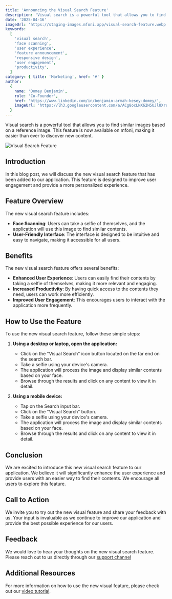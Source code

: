```yaml
---
title: 'Announcing the Visual Search Feature'
description: 'Visual search is a powerful tool that allows you to find similar images based on a reference image. This feature is now available on mfoni, making it easier than ever to discover new content.'
date: '2025-04-16'
imageUrl: 'https://staging-images.mfoni.app/visual-search-feature.webp'
keywords:
  [
    'visual search',
    'face scanning',
    'user experience',
    'feature announcement',
    'responsive design',
    'user engagement',
    'productivity',
  ]
category: { title: 'Marketing', href: '#' }
author:
  {
    name: 'Domey Benjamin',
    role: 'Co-Founder',
    href: 'https://www.linkedin.com/in/benjamin-armah-kesey-domey/',
    imageUrl: 'https://lh3.googleusercontent.com/a/ACg8ocLNX62H5UJlUXruUfeBE56E0PXcxTx2TewEsJZuUmglh1zOSyNr=s96-c',
  }
---
```


Visual search is a powerful tool that allows you to find similar images based on a reference image. This feature is now available on mfoni, making it easier than ever to discover new content.

![Visual Search Feature](https://staging-images.mfoni.app/visual-search-feature.webp 'Visual Search Feature')

## Introduction

In this blog post, we will discuss the new visual search feature that has been added to our application. This feature is designed to improve user engagement and provide a more personalized experience.

## Feature Overview

The new visual search feature includes:

- **Face Scanning**: Users can take a selfie of themselves, and the application will use this image to find similar contents.
- **User-Friendly Interface**: The interface is designed to be intuitive and easy to navigate, making it accessible for all users.

## Benefits

The new visual search feature offers several benefits:

- **Enhanced User Experience**: Users can easily find their contents by taking a selfie of themselves, making it more relevant and engaging.
- **Increased Productivity**: By having quick access to the contents they need, users can work more efficiently.
- **Improved User Engagement**: This encourages users to interact with the application more frequently.

## How to Use the Feature

To use the new visual search feature, follow these simple steps:

1. **Using a desktop or laptop, open the application:**

   - Click on the "Visual Search" icon button located on the far end on the search bar.
   - Take a selfie using your device's camera.
   - The application will process the image and display similar contents based on your face.
   - Browse through the results and click on any content to view it in detail.

2. **Using a mobile device:**
   - Tap on the Search input bar.
   - Click on the "Visual Search" button.
   - Take a selfie using your device's camera.
   - The application will process the image and display similar contents based on your face.
   - Browse through the results and click on any content to view it in detail.

## Conclusion

We are excited to introduce this new visual search feature to our application. We believe it will significantly enhance the user experience and provide users with an easier way to find their contents. We encourage all users to explore this feature.

## Call to Action

We invite you to try out the new visual feature and share your feedback with us. Your input is invaluable as we continue to improve our application and provide the best possible experience for our users.

## Feedback

We would love to hear your thoughts on the new visual search feature. Please reach out to us directly through our [support channel](mailto:mfoniapp@gmail.com)

## Additional Resources

For more information on how to use the new visual feature, please check out our [video tutorial](https://example.com/tutorial).
